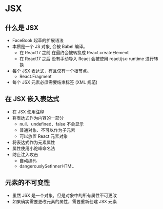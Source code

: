 # JSX

## 什么是 JSX

- FaceBook 起草的扩展语法
- 本质是一个 JS 对象, 会被 Babel 编译。
  - 在 React17 之前 在最终会被转换成 React.createElement
  - 在 React17 之后 没有手动导入 React 会被使用 react/jsx-runtime 进行转换
- 每个 JSX 表达式，有且仅有一个根节点。
  - React.Fragment
- 每个 JSX 元素必须需要结束标签 (XML 规范)

## 在 JSX 嵌入表达式

- 在 JSX 使用注释
- 将表达式作为内容的一部分
  - null、undefined、false 不会显示
  - 普通对象、不可以作为子元素
  - 可以放置 React 元素对象
- 将表达式作为元素属性
- 属性使用小驼峰命名法
- 防止注入攻击
  - 自动编码
  - dangerouslySetInnerHTML

## 元素的不可变性

- 虽然 JSX 是一个对象，但是对象中的所有属性不可更改
- 如果确实需要更改元素的属性，需要重新创建 JSX 元素
